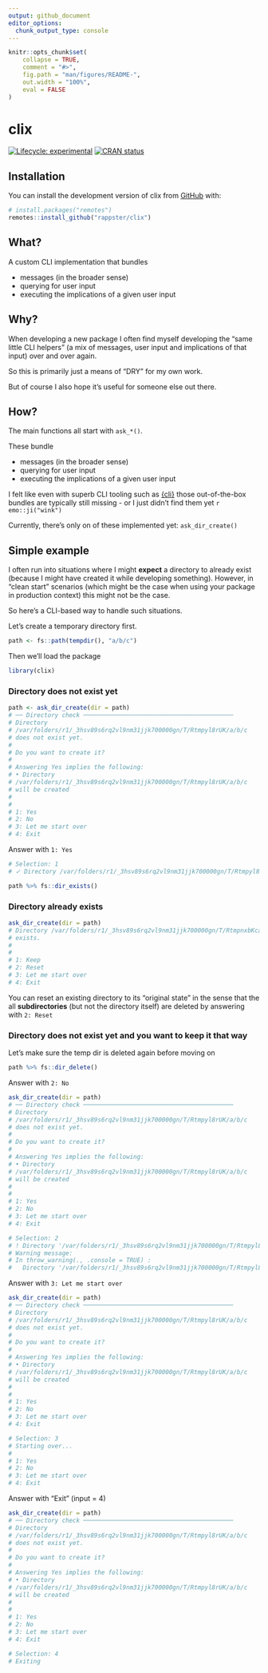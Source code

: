 ```yaml
---
output: github_document
editor_options: 
  chunk_output_type: console
---
```


<!-- README.md is generated from README.Rmd. Please edit that file -->

```r
knitr::opts_chunk$set(
    collapse = TRUE,
    comment = "#>",
    fig.path = "man/figures/README-",
    out.width = "100%",
    eval = FALSE
)
```

# clix

<!-- badges: start -->
[![Lifecycle: experimental](https://img.shields.io/badge/lifecycle-experimental-orange.svg)](https://lifecycle.r-lib.org/articles/stages.html#experimental)
[![CRAN status](https://www.r-pkg.org/badges/version/valid)](https://CRAN.R-project.org/package=valid)
<!-- badges: end -->

## Installation

You can install the development version of clix from [GitHub](https://github.com/) with:

``` r
# install.packages("remotes")
remotes::install_github("rappster/clix")
```

## What?

A custom CLI implementation that bundles 

- messages (in the broader sense)
- querying for user input
- executing the implications of a given user input

## Why?

When developing a new package I often find myself developing the "same little
CLI helpers" (a mix of messages, user input and implications of that input) over
and over again.

So this is primarily just a means of "DRY" for my own work. 

But of course I also hope it's useful for someone else out there.

## How?

The main functions all start with `ask_*()`. 

These bundle

- messages (in the broader sense)
- querying for user input
- executing the implications of a given user input

I felt like even with superb CLI tooling such as
[{cli}](https://cli.r-lib.org/index.html) those out-of-the-box bundles are
typically still missing - or I just didn't find them yet `r emo::ji("wink")`

Currently, there's only on of these implemented yet: `ask_dir_create()`

## Simple example

I often run into situations where I might **expect** a directory to already
exist (because I might have created it while developing something). However, in
"clean start" scenarios (which might be the case when using your package in
production context) this might not be the case.

So here's a CLI-based way to handle such situations.

Let's create a temporary directory first.

```r
path <- fs::path(tempdir(), "a/b/c")
```

Then we'll load the package

```r
library(clix)
```

### Directory does not exist yet

```r
path <- ask_dir_create(dir = path)
# ── Directory check ──────────────────────────────────────────
# Directory
# /var/folders/r1/_3hsv89s6rq2vl9nm31jjk700000gn/T/Rtmpyl8rUK/a/b/c
# does not exist yet.
# 
# Do you want to create it?
# 
# Answering Yes implies the following:
# • Directory
# /var/folders/r1/_3hsv89s6rq2vl9nm31jjk700000gn/T/Rtmpyl8rUK/a/b/c
# will be created
# 
# 
# 1: Yes
# 2: No
# 3: Let me start over
# 4: Exit
```

Answer with `1: Yes`

```r
# Selection: 1
# ✓ Directory /var/folders/r1/_3hsv89s6rq2vl9nm31jjk700000gn/T/Rtmpyl8rUK/a/b/c created.

path %>% fs::dir_exists()
```

### Directory already exists

```r
ask_dir_create(dir = path)
# Directory /var/folders/r1/_3hsv89s6rq2vl9nm31jjk700000gn/T/RtmpnxbKca/a/b/c already
# exists.
# 
# 
# 1: Keep
# 2: Reset
# 3: Let me start over
# 4: Exit
```

You can reset an existing directory to its "original state" in the sense that
the all **subdirectories** (but not the directory itself) are deleted by
answering with `2: Reset`

### Directory does not exist yet and you want to keep it that way

Let's make sure the temp dir is deleted again before moving on

```r
path %>% fs::dir_delete()
```

Answer with `2: No`

```r
ask_dir_create(dir = path)
# ── Directory check ──────────────────────────────────────────
# Directory
# /var/folders/r1/_3hsv89s6rq2vl9nm31jjk700000gn/T/Rtmpyl8rUK/a/b/c
# does not exist yet.
# 
# Do you want to create it?
# 
# Answering Yes implies the following:
# • Directory
# /var/folders/r1/_3hsv89s6rq2vl9nm31jjk700000gn/T/Rtmpyl8rUK/a/b/c
# will be created
# 
# 
# 1: Yes
# 2: No
# 3: Let me start over
# 4: Exit
```

```r
# Selection: 2
# ! Directory '/var/folders/r1/_3hsv89s6rq2vl9nm31jjk700000gn/T/Rtmpyl8rUK/a/b/c' was not created
# Warning message:
# In throw_warning(., .console = TRUE) :
#   Directory '/var/folders/r1/_3hsv89s6rq2vl9nm31jjk700000gn/T/Rtmpyl8rUK/a/b/c' was not created
```

Answer with `3: Let me start over`

```r
ask_dir_create(dir = path)
# ── Directory check ──────────────────────────────────────────
# Directory
# /var/folders/r1/_3hsv89s6rq2vl9nm31jjk700000gn/T/Rtmpyl8rUK/a/b/c
# does not exist yet.
# 
# Do you want to create it?
# 
# Answering Yes implies the following:
# • Directory
# /var/folders/r1/_3hsv89s6rq2vl9nm31jjk700000gn/T/Rtmpyl8rUK/a/b/c
# will be created
# 
# 
# 1: Yes
# 2: No
# 3: Let me start over
# 4: Exit
```

```r
# Selection: 3
# Starting over...
#  
# 1: Yes
# 2: No
# 3: Let me start over
# 4: Exit
```

Answer with "Exit" (input = 4)

```r
ask_dir_create(dir = path)
# ── Directory check ──────────────────────────────────────────
# Directory
# /var/folders/r1/_3hsv89s6rq2vl9nm31jjk700000gn/T/Rtmpyl8rUK/a/b/c
# does not exist yet.
# 
# Do you want to create it?
# 
# Answering Yes implies the following:
# • Directory
# /var/folders/r1/_3hsv89s6rq2vl9nm31jjk700000gn/T/Rtmpyl8rUK/a/b/c
# will be created
# 
# 
# 1: Yes
# 2: No
# 3: Let me start over
# 4: Exit
```

```r
# Selection: 4
# Exiting
```
